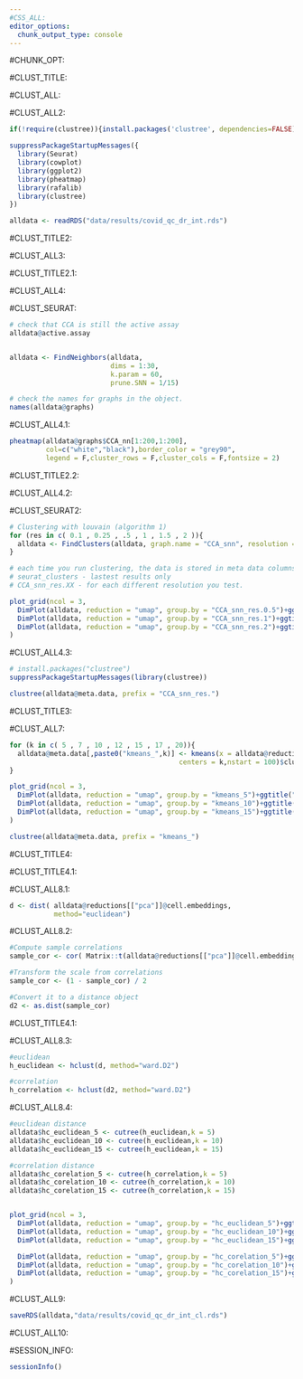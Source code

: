 ```yaml
---
#CSS_ALL:
editor_options:
  chunk_output_type: console
---
```


#CHUNK_OPT:

#CLUST_TITLE:

#CLUST_ALL:

#CLUST_ALL2:

```r
if(!require(clustree)){install.packages('clustree', dependencies=FALSE)}

suppressPackageStartupMessages({
  library(Seurat)
  library(cowplot)
  library(ggplot2)
  library(pheatmap)
  library(rafalib)
  library(clustree)
})

alldata <- readRDS("data/results/covid_qc_dr_int.rds")
```

#CLUST_TITLE2:

#CLUST_ALL3:

#CLUST_TITLE2.1:

#CLUST_ALL4:

#CLUST_SEURAT:

```r
# check that CCA is still the active assay
alldata@active.assay


alldata <- FindNeighbors(alldata,
                         dims = 1:30,
                         k.param = 60,
                         prune.SNN = 1/15)

# check the names for graphs in the object.
names(alldata@graphs)
```

#CLUST_ALL4.1:

```r

pheatmap(alldata@graphs$CCA_nn[1:200,1:200],
         col=c("white","black"),border_color = "grey90",
         legend = F,cluster_rows = F,cluster_cols = F,fontsize = 2)
```

#CLUST_TITLE2.2:

#CLUST_ALL4.2:

#CLUST_SEURAT2:

```r
# Clustering with louvain (algorithm 1)
for (res in c( 0.1 , 0.25 , .5 , 1 , 1.5 , 2 )){
  alldata <- FindClusters(alldata, graph.name = "CCA_snn", resolution = res , algorithm = 1)
}

# each time you run clustering, the data is stored in meta data columns:
# seurat_clusters - lastest results only
# CCA_snn_res.XX - for each different resolution you test.

plot_grid(ncol = 3,
  DimPlot(alldata, reduction = "umap", group.by = "CCA_snn_res.0.5")+ggtitle("louvain_0.5"),
  DimPlot(alldata, reduction = "umap", group.by = "CCA_snn_res.1")+ggtitle("louvain_1"),
  DimPlot(alldata, reduction = "umap", group.by = "CCA_snn_res.2")+ggtitle("louvain_2")
)
```

#CLUST_ALL4.3:


```r
# install.packages("clustree")
suppressPackageStartupMessages(library(clustree))

clustree(alldata@meta.data, prefix = "CCA_snn_res.")
```



#CLUST_TITLE3:

#CLUST_ALL7:

```r
for (k in c( 5 , 7 , 10 , 12 , 15 , 17 , 20)){
  alldata@meta.data[,paste0("kmeans_",k)] <- kmeans(x = alldata@reductions[["pca"]]@cell.embeddings,
                                          centers = k,nstart = 100)$cluster
}

plot_grid(ncol = 3,
  DimPlot(alldata, reduction = "umap", group.by = "kmeans_5")+ggtitle("kmeans_5"),
  DimPlot(alldata, reduction = "umap", group.by = "kmeans_10")+ggtitle("kmeans_10"),
  DimPlot(alldata, reduction = "umap", group.by = "kmeans_15")+ggtitle("kmeans_15")
)
```


```r

clustree(alldata@meta.data, prefix = "kmeans_")

```

#CLUST_TITLE4:

#CLUST_TITLE4.1:

#CLUST_ALL8.1:

```r
d <- dist( alldata@reductions[["pca"]]@cell.embeddings,
           method="euclidean")
```

#CLUST_ALL8.2:

```r
#Compute sample correlations
sample_cor <- cor( Matrix::t(alldata@reductions[["pca"]]@cell.embeddings) )

#Transform the scale from correlations
sample_cor <- (1 - sample_cor) / 2

#Convert it to a distance object
d2 <- as.dist(sample_cor)
```

#CLUST_TITLE4.1:

#CLUST_ALL8.3:

```r
#euclidean
h_euclidean <- hclust(d, method="ward.D2")

#correlation
h_correlation <- hclust(d2, method="ward.D2")
```

#CLUST_ALL8.4:

```r
#euclidean distance
alldata$hc_euclidean_5 <- cutree(h_euclidean,k = 5)
alldata$hc_euclidean_10 <- cutree(h_euclidean,k = 10)
alldata$hc_euclidean_15 <- cutree(h_euclidean,k = 15)

#correlation distance
alldata$hc_corelation_5 <- cutree(h_correlation,k = 5)
alldata$hc_corelation_10 <- cutree(h_correlation,k = 10)
alldata$hc_corelation_15 <- cutree(h_correlation,k = 15)


plot_grid(ncol = 3,
  DimPlot(alldata, reduction = "umap", group.by = "hc_euclidean_5")+ggtitle("hc_euc_5"),
  DimPlot(alldata, reduction = "umap", group.by = "hc_euclidean_10")+ggtitle("hc_euc_10"),
  DimPlot(alldata, reduction = "umap", group.by = "hc_euclidean_15")+ggtitle("hc_euc_15"),

  DimPlot(alldata, reduction = "umap", group.by = "hc_corelation_5")+ggtitle("hc_cor_5"),
  DimPlot(alldata, reduction = "umap", group.by = "hc_corelation_10")+ggtitle("hc_cor_10"),
  DimPlot(alldata, reduction = "umap", group.by = "hc_corelation_15")+ggtitle("hc_cor_15")
)
```


#CLUST_ALL9:

```r
saveRDS(alldata,"data/results/covid_qc_dr_int_cl.rds")
```


#CLUST_ALL10:


#SESSION_INFO:

```r
sessionInfo()
```
